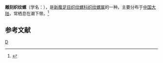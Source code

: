{{Speciesbox
| taxon = Nassarius caelatus
| binomial_authority = (A. Adams)
}}
'''雕刻织纹螺'''（学名：''{{lang|la|Nassarius caelatus}}''），是[[新腹足目|新腹足目]][[织纹螺科|织纹螺科]][[织纹螺属|织纹螺属]]的一种。主要分布于[[中国大陆|中国大陆]]，常栖息在潮下带。<ref>{{cite web|url=http://shell.sinica.edu.tw/chinese/shellbase_detail.php?science_no=6192|title=国际贝库：雕刻织纹螺|publisher=台湾贝类资料库|accessdate=2009-08-11|archive-date=2016-03-04|archive-url=https://web.archive.org/web/20160304113547/http://shell.sinica.edu.tw/chinese/shellbase_detail.php?science_no=6192|dead-url=no}}</ref>

== 参考文献 ==
{{reflist}}
{{taxonbar}}

[[Category:织纹螺属|D]]